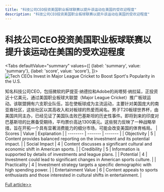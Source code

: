 ```yaml
---
title: "科技公司CEO投资美国职业板球联赛以提升该运动在美国的受欢迎程度"
description: "科技公司CEO投资美国职业板球联赛以提升该运动在美国的受欢迎程度"
---
```



# 科技公司CEO投资美国职业板球联赛以提升该运动在美国的受欢迎程度


<Tabs
	defaultValue="summary"
	values={[
	{label: 'summary', value: 'summary'},
	{label: 'score', value: 'score'},
]}>
<TabItem value="summary">
<img
  src="https://image.informedainews.com/2024/06/Hea-T7Q-1717829598-0.jpg"
  alt="Tech CEOs Invest in Major League Cricket to Boost Sport's Popularity in the U.S."
/>



知名科技公司CEO，包括微软的萨提亚·纳德拉和Adobe的尚塔努·纳拉延，正投资近十亿美元，通过美国职业板球大联盟（Major League Cricket）推广板球运动。该联盟拥有六支职业队伍，旨在使板球成为主流运动，主要针对美国庞大的南亚裔社区，这些社区以其高收入和对板球的热爱而闻名。男子T20板球世界杯，由美国共同主办，已经见证了美国队击败巴基斯坦的历史性事件。即将到来的印度对巴基斯坦的比赛备受期待，平均票价高达1300美元。这些努力反映了一种战略举措，旨在开拓一个具有显著消费能力的细分市场，可能会改变美国的体育格局。
</TabItem>
<TabItem value="score">
	| Scores     | Value   | Explanation |
	| -------- | ------- | ------- |
	| Objectivity  | 5    | Content provides balanced reporting on the investment and its potential impact.    |
	| Social Impact | 4     | Content discusses a significant cultural and economic shift in American sports.    |
	| Credibility    | 5    | Information is supported by details of investments and league plans.    |
	| Potential    | 4    | Investment could lead to significant changes in American sports culture.    |
	| Practicality    | 4    | Investment strategy targets a specific demographic with high spending power.    |
	| Entertainment Value    | 6    | Content appeals to sports enthusiasts and those interested in cultural shifts in entertainment.    |
</TabItem>
</Tabs>

[Full article>>](https://www.cnbc.com/2024/06/07/nadella-narayen-among-tech-ceos-investing-in-crickets-american-dream.html)
